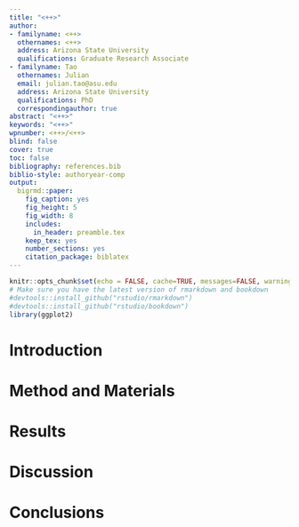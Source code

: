 ```yaml
---
title: "<++>"
author:
- familyname: <++>
  othernames: <++>
  address: Arizona State University
  qualifications: Graduate Research Associate
- familyname: Tao
  othernames: Julian
  email: julian.tao@asu.edu
  address: Arizona State University
  qualifications: PhD
  correspondingauthor: true
abstract: "<++>"
keywords: "<++>"
wpnumber: <++>/<++>
blind: false
cover: true
toc: false
bibliography: references.bib
biblio-style: authoryear-comp
output:
  bigrmd::paper:
    fig_caption: yes
    fig_height: 5
    fig_width: 8
    includes:
      in_header: preamble.tex
    keep_tex: yes
    number_sections: yes
    citation_package: biblatex
---
```


```r
knitr::opts_chunk$set(echo = FALSE, cache=TRUE, messages=FALSE, warning=FALSE)
# Make sure you have the latest version of rmarkdown and bookdown
#devtools::install_github("rstudio/rmarkdown")
#devtools::install_github("rstudio/bookdown")
library(ggplot2)
```


# Introduction

# Method and Materials

# Results

# Discussion

# Conclusions

